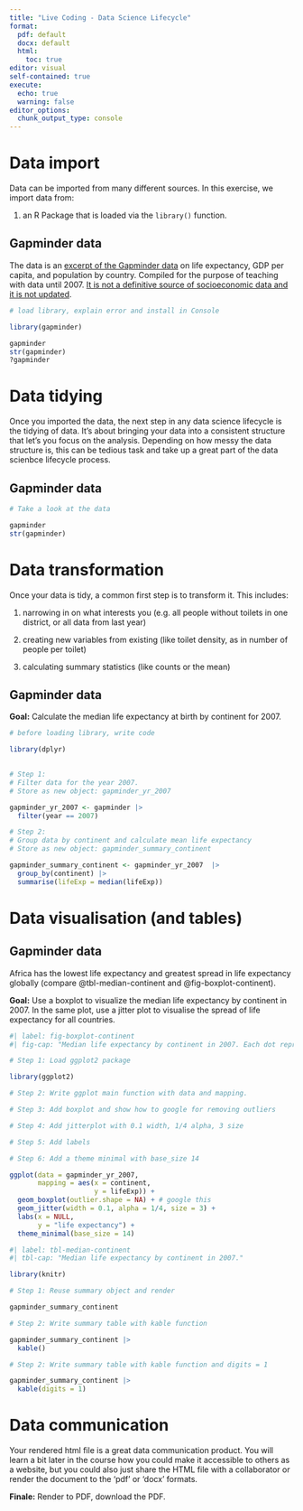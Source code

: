 ```yaml
---
title: "Live Coding - Data Science Lifecycle"
format: 
  pdf: default
  docx: default
  html: 
    toc: true
editor: visual
self-contained: true
execute:
  echo: true
  warning: false
editor_options: 
  chunk_output_type: console
---
```


# Data import

Data can be imported from many different sources. In this exercise, we import data from:

1.  an R Package that is loaded via the `library()` function.

## Gapminder data

The data is an [excerpt of the Gapminder data](https://www.gapminder.org/data/documentation/) on life expectancy, GDP per capita, and population by country. Compiled for the purpose of teaching with data until 2007. [It is not a definitive source of socioeconomic data and it is not updated](https://github.com/jennybc/gapminder).

```r

# load library, explain error and install in Console

library(gapminder)

gapminder
str(gapminder)
?gapminder

```

# Data tidying

Once you imported the data, the next step in any data science lifecycle is the tidying of data. It's about bringing your data into a consistent structure that let's you focus on the analysis. Depending on how messy the data structure is, this can be tedious task and take up a great part of the data scienbce lifecycle process.

## Gapminder data

```r

# Take a look at the data

gapminder 
str(gapminder)

```

# Data transformation

Once your data is tidy, a common first step is to transform it. This includes:

1.  narrowing in on what interests you (e.g. all people without toilets in one district, or all data from last year)

2.  creating new variables from existing (like toilet density, as in number of people per toilet)

3.  calculating summary statistics (like counts or the mean)

## Gapminder data

**Goal:** Calculate the median life expectancy at birth by continent for 2007.

```r

# before loading library, write code 

library(dplyr)
  

# Step 1: 
# Filter data for the year 2007. 
# Store as new object: gapminder_yr_2007

gapminder_yr_2007 <- gapminder |> 
  filter(year == 2007)

# Step 2: 
# Group data by continent and calculate mean life expectancy
# Store as new object: gapminder_summary_continent

gapminder_summary_continent <- gapminder_yr_2007  |>  
  group_by(continent) |> 
  summarise(lifeExp = median(lifeExp))

```

# Data visualisation (and tables)

## Gapminder data

Africa has the lowest life expectancy and greatest spread in life expectancy globally (compare @tbl-median-continent and @fig-boxplot-continent).

**Goal:** Use a boxplot to visualize the median life expectancy by continent in 2007. In the same plot, use a jitter plot to visualise the spread of life expectancy for all countries.

```r
#| label: fig-boxplot-continent
#| fig-cap: "Median life expectancy by continent in 2007. Each dot represents one individual country."

# Step 1: Load ggplot2 package

library(ggplot2)

# Step 2: Write ggplot main function with data and mapping.

# Step 3: Add boxplot and show how to google for removing outliers

# Step 4: Add jitterplot with 0.1 width, 1/4 alpha, 3 size

# Step 5: Add labels

# Step 6: Add a theme minimal with base_size 14

ggplot(data = gapminder_yr_2007, 
       mapping = aes(x = continent, 
                     y = lifeExp)) +
  geom_boxplot(outlier.shape = NA) + # google this
  geom_jitter(width = 0.1, alpha = 1/4, size = 3) +
  labs(x = NULL,
       y = "life expectancy") +
  theme_minimal(base_size = 14) 

```

```r
#| label: tbl-median-continent
#| tbl-cap: "Median life expectancy by continent in 2007."

library(knitr)

# Step 1: Reuse summary object and render

gapminder_summary_continent

# Step 2: Write summary table with kable function 

gapminder_summary_continent |> 
  kable()

# Step 2: Write summary table with kable function and digits = 1

gapminder_summary_continent |> 
  kable(digits = 1)

```

# Data communication

Your rendered html file is a great data communication product. You will learn a bit later in the course how you could make it accessible to others as a website, but you could also just share the HTML file with a collaborator or render the document to the 'pdf' or 'docx' formats.

**Finale:** Render to PDF, download the PDF.
